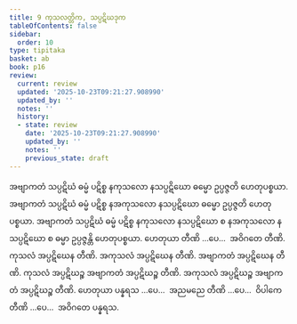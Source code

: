 ```yaml
---
title: 9 ကုသလတ္တိက, သပ္ပဋိဃဒုက
tableOfContents: false
sidebar:
  order: 10
type: tipitaka
basket: ab
book: p16
review:
  current: review
  updated: '2025-10-23T09:21:27.908990'
  updated_by: ''
  notes: ''
  history:
  - state: review
    date: '2025-10-23T09:21:27.908990'
    updated_by: ''
    notes: ''
    previous_state: draft
---
```



<ReviewStatus review={frontmatter.review} showDetails={true} />

<HypothesisAnnotation frontmatter={frontmatter} />

<DynamicBreadcrumb />

<Division number="19" book="p16" e="ch" v="40" p="252">

<Paragraph number="52" book="p16">
အဗျာကတံ သပ္ပဋိဃံ ဓမ္မံ ပဋိစ္စ နကုသလော နသပ္ပဋိဃော ဓမ္မော ဥပ္ပဇ္ဇတိ ဟေတုပစ္စယာ. အဗျာကတံ သပ္ပဋိဃံ ဓမ္မံ ပဋိစ္စ နအကုသလော နသပ္ပဋိဃော ဓမ္မော ဥပ္ပဇ္ဇတိ ဟေတုပစ္စယာ. အဗျာကတံ သပ္ပဋိဃံ ဓမ္မံ ပဋိစ္စ နကုသလော နသပ္ပဋိဃော စ နအကုသလော နသပ္ပဋိဃော စ ဓမ္မာ ဥပ္ပဇ္ဇန္တိ ဟေတုပစ္စယာ. ဟေတုယာ တီဏိ …ပေ…  အဝိဂတေ တီဏိ.
</Paragraph>

<Paragraph number="53" book="p16">
ကုသလံ အပ္ပဋိဃေန တီဏိ. အကုသလံ အပ္ပဋိဃေန တီဏိ. အဗျာကတံ အပ္ပဋိဃေန တီဏိ. ကုသလံ အပ္ပဋိဃဉ္စ အဗျာကတံ အပ္ပဋိဃဉ္စ တီဏိ. အကုသလံ အပ္ပဋိဃဉ္စ အဗျာကတံ အပ္ပဋိဃဉ္စ တီဏိ. ဟေတုယာ ပန္နရသ …ပေ…  အညမညေ တီဏိ …ပေ…  ဝိပါကေ တီဏိ …ပေ…  အဝိဂတေ ပန္နရသ.
</Paragraph>
</Division>